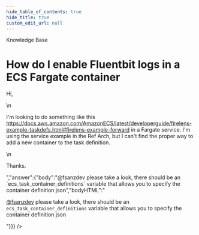 ```yaml
---
hide_table_of_contents: true
hide_title: true
custom_edit_url: null
---
```



<head>
  <link rel="canonical" href="https://github.com/gruntwork-io/knowledge-base/discussions/304" />
</head>

<CenterLayout>
<span className="searchCategory">Knowledge Base</span>
<h1>How do I enable Fluentbit logs in a ECS Fargate container</h1>
<GitHub discussion={{"id":"D_kwDOF8slf84APDje","number":304,"author":{"login":"fsanzdev"},"title":"How do I enable Fluentbit logs in a ECS Fargate container","body":"Hi, \r\n\r\nI'm looking to do something like this https://docs.aws.amazon.com/AmazonECS/latest/developerguide/firelens-example-taskdefs.html#firelens-example-forward in a Fargate service. I'm using the service example in the Ref Arch, but I can't find the proper way to add a new container to the task definition. \r\n\r\nThanks.","bodyHTML":"<p dir=\"auto\">Hi,</p>\n<p dir=\"auto\">I'm looking to do something like this <a href=\"https://docs.aws.amazon.com/AmazonECS/latest/developerguide/firelens-example-taskdefs.html#firelens-example-forward\" rel=\"nofollow\">https://docs.aws.amazon.com/AmazonECS/latest/developerguide/firelens-example-taskdefs.html#firelens-example-forward</a> in a Fargate service. I'm using the service example in the Ref Arch, but I can't find the proper way to add a new container to the task definition.</p>\n<p dir=\"auto\">Thanks.</p>","answer":{"body":"@fsanzdev please take a look, there should be an `ecs_task_container_definitions` variable that allows you to specify the container definition json","bodyHTML":"<p dir=\"auto\"><a class=\"user-mention notranslate\" data-hovercard-type=\"user\" data-hovercard-url=\"/users/fsanzdev/hovercard\" data-octo-click=\"hovercard-link-click\" data-octo-dimensions=\"link_type:self\" href=\"https://github.com/fsanzdev\">@fsanzdev</a> please take a look, there should be an <code class=\"notranslate\">ecs_task_container_definitions</code> variable that allows you to specify the container definition json</p>"}}} />

</CenterLayout>
  

<!-- ##DOCS-SOURCER-START
{
  "sourcePlugin": "github-discussions",
  "hash": "ed7e3bc29ce93b9abef3ceeaf34fa7b2"
}
##DOCS-SOURCER-END -->
